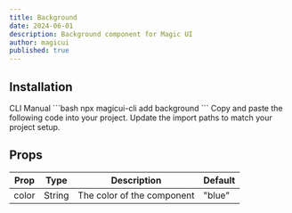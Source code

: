 ```yaml
---
title: Background
date: 2024-06-01
description: Background component for Magic UI
author: magicui
published: true
---
```


<ComponentPreview name='background-demo' />

## Installation

<Tabs defaultValue='cli'>
  <TabsList>
    <TabsTrigger value='cli'>CLI</TabsTrigger>
    <TabsTrigger value='manual'>Manual</TabsTrigger>
  </TabsList>
  <TabsContent value='cli'>
    ```bash npx magicui-cli add background ```
  </TabsContent>
  <TabsContent value='manual'>
    <Steps>
      <Step>Copy and paste the following code into your project.</Step>
      <ComponentSource name='background' />
      <Step>Update the import paths to match your project setup.</Step>
    </Steps>
  </TabsContent>
</Tabs>

<ComponentSource name='background' />

## Props

| Prop  | Type   | Description                | Default |
| ----- | ------ | -------------------------- | ------- |
| color | String | The color of the component | "blue"  |
